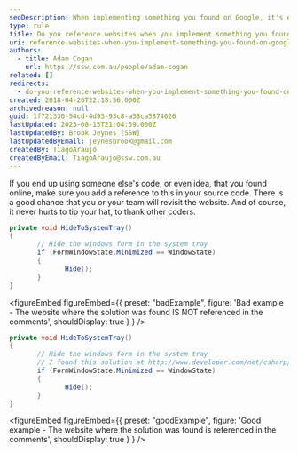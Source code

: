 ```yaml
---
seoDescription: When implementing something you found on Google, it's essential to reference the original website where you discovered the solution.
type: rule
title: Do you reference websites when you implement something you found on Google?
uri: reference-websites-when-you-implement-something-you-found-on-google
authors:
  - title: Adam Cogan
    url: https://ssw.com.au/people/adam-cogan
related: []
redirects:
  - do-you-reference-websites-when-you-implement-something-you-found-on-google
created: 2018-04-26T22:18:56.000Z
archivedreason: null
guid: 1f721330-54cd-4d93-93c8-a38ca5874026
lastUpdated: 2023-08-15T21:04:59.000Z
lastUpdatedBy: Brook Jeynes [SSW]
lastUpdatedByEmail: jeynesbrook@gmail.com
createdBy: TiagoAraujo
createdByEmail: TiagoAraujo@ssw.com.au
---
```


If you end up using someone else's code, or even idea, that you found online, make sure you add a reference to this in your source code. There is a good chance that you or your team will revisit the website. And of course, it never hurts to tip your hat, to thank other coders.
```csharp
private void HideToSystemTray()
{
       // Hide the windows form in the system tray
       if (FormWindowState.Minimized == WindowState)
       {
              Hide();
       }
}
```

<figureEmbed figureEmbed={{
  preset: "badExample",
  figure: 'Bad example - The website where the solution was found IS NOT referenced in the comments',
  shouldDisplay: true
} } />


```csharp
private void HideToSystemTray()
{
       // Hide the windows form in the system tray
       // I found this solution at http://www.developer.com/net/csharp/article.php/3336751
       if (FormWindowState.Minimized == WindowState)
       {
              Hide();
       }
}
```

<figureEmbed figureEmbed={{
  preset: "goodExample",
  figure: 'Good example - The website where the solution was found is referenced in the comments',
  shouldDisplay: true
} } />
